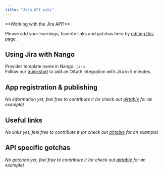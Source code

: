 ```yaml
---
title: "Jira API wiki"
---
```


<Info>
**Working with the Jira API?**

Please add your learnings, favorite links and gotchas here by
[editing this page](https://github.com/nangohq/nango/tree/master/docs/docs/providers/jira.md).

</Info>

## Using Jira with Nango[](#using-jira-with-nango "Direct link to Using Jira with Nango")

Provider template name in Nango: `jira`  
Follow our [quickstart](/quickstart) to add an OAuth integration with Jira in 5
minutes.

## App registration & publishing[](#app-registration--publishing "Direct link to App registration & publishing")

_No information yet, feel free to contribute it (or check out
[airtable](/providers/airtable) for an example)_

## Useful links[](#useful-links "Direct link to Useful links")

_No links yet, feel free to contribute it (or check out
[airtable](/providers/airtable) for an example)_

## API specific gotchas[](#api-specific-gotchas "Direct link to API specific gotchas")

_No gotchas yet, feel free to contribute it (or check out
[airtable](/providers/airtable) for an example)_
